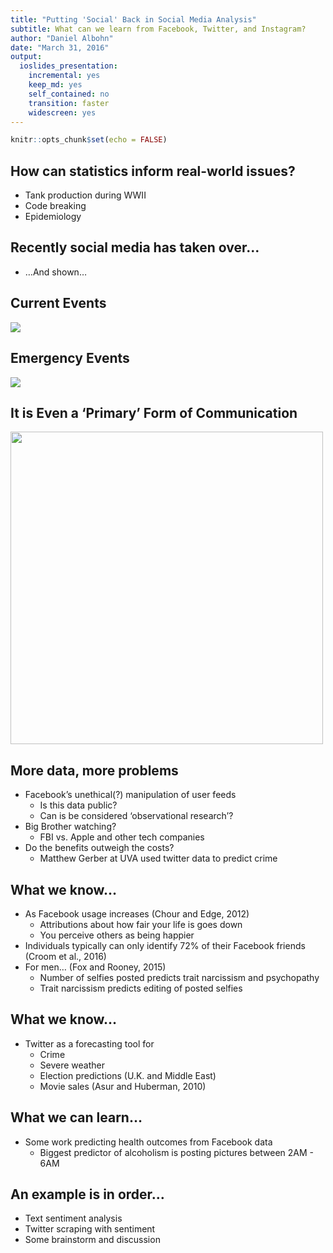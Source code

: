 ```yaml
---
title: "Putting 'Social' Back in Social Media Analysis"
subtitle: What can we learn from Facebook, Twitter, and Instagram?
author: "Daniel Albohn"
date: "March 31, 2016"
output:
  ioslides_presentation:
    incremental: yes
    keep_md: yes
    self_contained: no
    transition: faster
    widescreen: yes
---
```


```r
knitr::opts_chunk$set(echo = FALSE)
```

## How can statistics inform real-world issues?

- Tank production during WWII
- Code breaking
- Epidemiology

## Recently social media has taken over...
- ...And shown...

## Current Events
<div class="centered">
<img src="Images/royal_baby.png">
</div>

## Emergency Events
<div class="centered">
<img src="Images/hurricane.png">
</div>

## It is Even a 'Primary' Form of Communication
<div class="centered">
<img src="Images/debates.png" height=500px>
</div>

## More data, more problems
- Facebook's unethical(?) manipulation of user feeds
  + Is this data public?
  + Can is be considered 'observational research'?
- Big Brother watching?
  + FBI vs. Apple and other tech companies
- Do the benefits outweigh the costs?
  + Matthew Gerber at UVA used twitter data to predict crime

## What we know...
- As Facebook usage increases (Chour and Edge, 2012)
  + Attributions about how fair your life is goes down
  + You perceive others as being happier
- Individuals typically can only identify 72% of their Facebook friends (Croom et al., 2016)
- For men... (Fox and Rooney, 2015)
  + Number of selfies posted predicts trait narcissism and psychopathy
  + Trait narcissism predicts editing of posted selfies
  
## What we know...
- Twitter as a forecasting tool for
  + Crime
  + Severe weather
  + Election predictions (U.K. and Middle East)
  + Movie sales (Asur and Huberman, 2010)

## What we can learn...
- Some work predicting health outcomes from Facebook data
  + Biggest predictor of alcoholism is posting pictures between 2AM - 6AM

## An example is in order...
- Text sentiment analysis
- Twitter scraping with sentiment
- Some brainstorm and discussion







